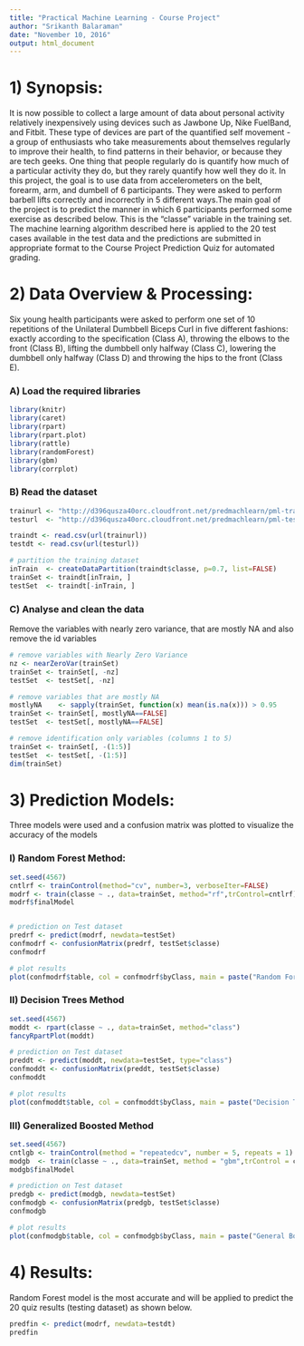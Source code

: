 ---
title: "Practical Machine Learning - Course Project"
author: "Srikanth Balaraman"
date: "November 10, 2016"
output: html_document
---

# 1) Synopsis:

It is now possible to collect a large amount of data about personal activity relatively inexpensively using devices such as Jawbone Up, Nike FuelBand, and Fitbit. These type of devices are part of the quantified self movement - a group of enthusiasts who take measurements about themselves regularly to improve their health, to find patterns in their behavior, or because they are tech geeks. One thing that people regularly do is quantify how much of a particular activity they do, but they rarely quantify how well they do it. In this project, the goal is to use data from accelerometers on the belt, forearm, arm, and dumbell of 6 participants. They were asked to perform barbell lifts correctly and incorrectly in 5 different ways.The main goal of the project is to predict the manner in which 6 participants performed some exercise as described below. This is the "classe" variable in the training set. The machine learning algorithm described here is applied to the 20 test cases available in the test data and the predictions are submitted in appropriate format to the Course Project Prediction Quiz for automated grading.

# 2) Data Overview & Processing:

Six young health participants were asked to perform one set of 10 repetitions of the Unilateral Dumbbell Biceps Curl in five different fashions: exactly according to the specification (Class A), throwing the elbows to the front (Class B), lifting the dumbbell only halfway (Class C), lowering the dumbbell only halfway (Class D) and throwing the hips to the front (Class E).

### A) Load the required libraries

```{r loadpck, echo=TRUE, warning=FALSE,message=FALSE}
library(knitr)
library(caret)
library(rpart)
library(rpart.plot)
library(rattle)
library(randomForest)
library(gbm)
library(corrplot)
```

### B) Read the dataset

```{r readdata, echo=TRUE}

trainurl <- "http://d396qusza40orc.cloudfront.net/predmachlearn/pml-training.csv"
testurl  <- "http://d396qusza40orc.cloudfront.net/predmachlearn/pml-testing.csv"

traindt <- read.csv(url(trainurl))
testdt <- read.csv(url(testurl))

# partition the training dataset 
inTrain  <- createDataPartition(traindt$classe, p=0.7, list=FALSE)
trainSet <- traindt[inTrain, ]
testSet  <- traindt[-inTrain, ]

```

### C) Analyse and clean the data
Remove the variables with nearly zero variance, that are mostly NA and also remove the id variables
      
```{r cleandata, echo=TRUE, warning=FALSE,message=TRUE}

# remove variables with Nearly Zero Variance
nz <- nearZeroVar(trainSet)
trainSet <- trainSet[, -nz]
testSet  <- testSet[, -nz]

# remove variables that are mostly NA
mostlyNA    <- sapply(trainSet, function(x) mean(is.na(x))) > 0.95
trainSet <- trainSet[, mostlyNA==FALSE]
testSet  <- testSet[, mostlyNA==FALSE]

# remove identification only variables (columns 1 to 5)
trainSet <- trainSet[, -(1:5)]
testSet  <- testSet[, -(1:5)]
dim(trainSet)

```

# 3) Prediction Models:

Three models were used and a confusion matrix was plotted to visualize the accuracy of the models

### I) Random Forest Method: 

```{r rfmeth, echo=TRUE, warning=FALSE,message=TRUE,fig.width=15,fig.height=7}
set.seed(4567)
cntlrf <- trainControl(method="cv", number=3, verboseIter=FALSE)
modrf <- train(classe ~ ., data=trainSet, method="rf",trControl=cntlrf)
modrf$finalModel


# prediction on Test dataset
predrf <- predict(modrf, newdata=testSet)
confmodrf <- confusionMatrix(predrf, testSet$classe)
confmodrf

# plot results
plot(confmodrf$table, col = confmodrf$byClass, main = paste("Random Forest-Accuracy =",round(confmodrf$overall['Accuracy'], 4)))

```

### II) Decision Trees Method

```{r dtmeth, echo=TRUE, warning=FALSE,message=TRUE,fig.width=15,fig.height=7}
set.seed(4567)
moddt <- rpart(classe ~ ., data=trainSet, method="class")
fancyRpartPlot(moddt)

# prediction on Test dataset
preddt <- predict(moddt, newdata=testSet, type="class")
confmoddt <- confusionMatrix(preddt, testSet$classe)
confmoddt

# plot results
plot(confmoddt$table, col = confmoddt$byClass, main = paste("Decision Tree-Accuracy =",round(confmoddt$overall['Accuracy'], 4)))

```

### III) Generalized Boosted Method 

```{r gbmeth, echo=TRUE, warning=FALSE,message=TRUE,fig.width=15,fig.height=7}
set.seed(4567)
cntlgb <- trainControl(method = "repeatedcv", number = 5, repeats = 1)
modgb  <- train(classe ~ ., data=trainSet, method = "gbm",trControl = cntlgb, verbose = FALSE)
modgb$finalModel

# prediction on Test dataset
predgb <- predict(modgb, newdata=testSet)
confmodgb <- confusionMatrix(predgb, testSet$classe)
confmodgb

# plot results
plot(confmodgb$table, col = confmodgb$byClass, main = paste("General Bossted-Accuracy =",round(confmodgb$overall['Accuracy'], 4)))

```


# 4) Results:

Random Forest model is the most accurate and will be applied to predict the 20 quiz results (testing dataset) as shown below.

```{r result, echo=TRUE, warning=FALSE,message=FALSE,fig.width=15,fig.height=7}
predfin <- predict(modrf, newdata=testdt)
predfin

```
